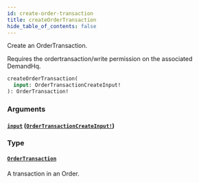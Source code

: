 ```yaml
---
id: create-order-transaction
title: createOrderTransaction
hide_table_of_contents: false
---
```



Create an OrderTransaction.
            
Requires the ordertransaction/write permission on the associated DemandHq.

```graphql
createOrderTransaction(
  input: OrderTransactionCreateInput!
): OrderTransaction!
```


### Arguments

#### [`input`](#) ([`OrderTransactionCreateInput!`](/demand/api/graphql-admin/reference/inputs/order-transaction-create-input))




### Type

#### [`OrderTransaction`](/demand/api/graphql-admin/reference/objects/order-transaction)

A transaction in an Order.




